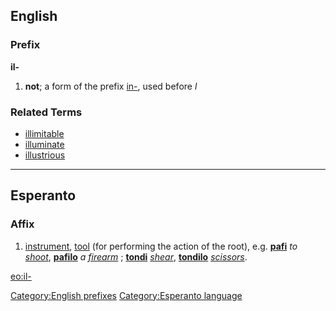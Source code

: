 ==English==

===Prefix===
'''il-'''

# '''not'''; a form of the prefix [[in-]], used before ''l''

===Related Terms===
*[[illimitable]]
*[[illuminate]]
*[[illustrious]]

[[Category:English prefixes]]

----
==Esperanto==
===Affix===
# [[instrument]], [[tool]] (for performing the action of the root), e.g. '''[[pafi]]''' ''to [[shoot]]'', '''[[pafilo]]''' ''a [[firearm]]'' ; '''[[tondi]]''' ''[[shear]]'', '''[[tondilo]]''' ''[[scissors]]''.

{{Universala Vortaro}}

[[Category:Esperanto language]]
[[eo:il-]]